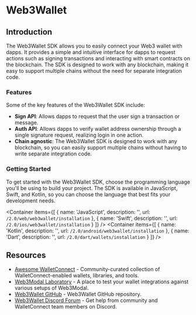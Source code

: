 
# Web3Wallet

## Introduction

The Web3Wallet SDK allows you to easily connect your Web3 wallet with dapps. It provides a simple and intuitive interface for dapps to request actions such as signing transactions and interacting with smart contracts on the blockchain. The SDK is designed to work with any blockchain, making it easy to support multiple chains without the need for separate integration code.

### Features

Some of the key features of the Web3Wallet SDK include:

- **Sign API**: Allows dapps to request that the user sign a transaction or message.
- **Auth API**: Allows dapps to verify wallet address ownership through a single signature request, realizing login in one action.
- **Chain agnostic**: The Web3Wallet SDK is designed to work with any blockchain, so you can easily support multiple chains without having to write separate integration code.

### Getting Started

To get started with the Web3Wallet SDK, choose the programming language you'll be using to build your project. The SDK is available in JavaScript, Swift, and Kotlin, so you can choose the language that best fits your development needs.

<Container
  items={[
    {
      name: 'JavaScript',
      description: '',
      url: `/2.0/web/web3wallet/installation`
    },
    {
      name: 'Swift',
      description: '',
      url: `/2.0/ios/web3wallet/installation`
    }
  ]}
/>
<Container
  items={[
    {
      name: 'Kotlin',
      description: '',
      url: `/2.0/android/web3wallet/installation`
    },
    {
      name: 'Dart',
      description: '',
      url: `/2.0/dart/wallets/installation`
    }
  ]}
/>

## Resources

- [Awesome WalletConnect](https://github.com/WalletConnect/awesome-walletconnect) - Community-curated collection of WalletConnect-enabled wallets, libraries, and tools.
- [Web3Modal Laboratory](https://lab.web3modal.com) - A place to test your wallet integrations against various setups of Web3Modal.
- [Web3Wallet GitHub](https://github.com/WalletConnect/walletconnect-monorepo/tree/v2.0/packages/web3wallet) - Web3Wallet GitHub repository.
- [Web3Wallet Discord Forum](https://discord.com/channels/492410046307631105/1068626962374991993) - Get help from community and WalletConnect team members on Discord.
